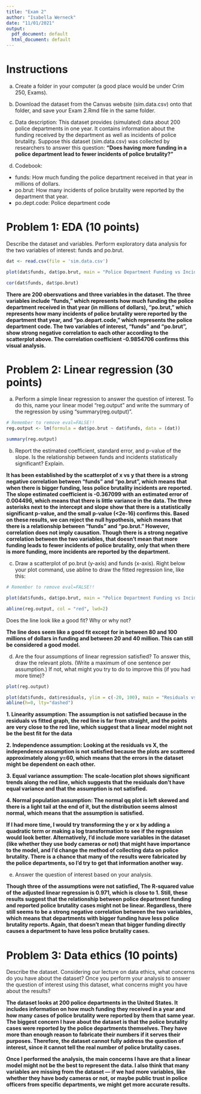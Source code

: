 ```yaml
---
title: "Exam 2"
author: "Isabella Werneck"
date: "11/01/2021"
output:
  pdf_document: default
  html_document: default
---
```



# Instructions

a. Create a folder in your computer (a good place would be under Crim 250, Exams). 

b. Download the dataset from the Canvas website (sim.data.csv) onto that folder, and save your Exam 2.Rmd file in the same folder.

c. Data description: This dataset provides (simulated) data about 200 police departments in one year. It contains information about the funding received by the department as well as incidents of police brutality. Suppose this dataset (sim.data.csv) was collected by researchers to answer this question: **"Does having more funding in a police department lead to fewer incidents of police brutality?"**

d. Codebook:
- funds: How much funding the police department received in that year in millions of dollars.
- po.brut: How many incidents of police brutality were reported by the department that year.
- po.dept.code: Police department code

# Problem 1: EDA (10 points) 

Describe the dataset and variables. Perform exploratory data analysis for the two variables of interest: funds and po.brut.

```r
dat <- read.csv(file = 'sim.data.csv')

plot(dat$funds, dat$po.brut, main = "Police Department Funding vs Incidents of Police Brutality", ylab = "Incidents of police brutality reported by department that year", xlab = "Police department funding received that year in millions of dollars", cex.main=1, cex.lab=0.7, col="blue")

cor(dat$funds, dat$po.brut)

```

__There are 200 obersvations and three variables in the dataset. The three variables include "funds," which represents how much funding the police department received in that year (in millions of dollars), "po.brut," which represents how many incidents of police brutality were reported by the department that year, and "po.depart.code," which represents the police department code. The two variables of interest, "funds" and "po.brut", show strong negative correlation to each other according to the scatterplot above. The correlation coefficient -0.9854706 confirms this visual analysis.__


# Problem 2: Linear regression (30 points)

a. Perform a simple linear regression to answer the question of interest. To do this, name your linear model "reg.output" and write the summary of the regression by using "summary(reg.output)". 

```r
# Remember to remove eval=FALSE!!
reg.output <- lm(formula = dat$po.brut ~ dat$funds, data = (dat))

summary(reg.output)

```


b. Report the estimated coefficient, standard error, and p-value of the slope. Is the relationship between funds and incidents statistically significant? Explain.

__It has been established by the scatterplot of x vs y that there is a strong negative correlation between "funds" and "po.brut", which means that when there is bigger funding, less police brutality incidents are reported. The slope estimated coefficient is -0.367099 with an estimated error of 0.004496, which means that there is little variance in the data. The three asterisks next to the intercept and slope show that there is a statistically significant p-value, and the small p-value (<2e-16) confirms this. Based on these results, we can reject the null hypothesis, which means that there is a relationship between "funds" and "po.brut." However, correlation does not imply causation. Though there is a strong negative correlation between the two variables, that doesn't mean that more funding leads to fewer incidents of police brutality, only that when there is more funding, more incidents are reported by the department.__


c. Draw a scatterplot of po.brut (y-axis) and funds (x-axis). Right below your plot command, use abline to draw the fitted regression line, like this:


```r
# Remember to remove eval=FALSE!!

plot(dat$funds, dat$po.brut, main = "Police Department Funding vs Incidents of Police Brutality", ylab = "Incidents of police brutality reported by department that year", xlab = "Police department funding received that year in millions of dollars", cex.main=1, cex.lab=0.7)

abline(reg.output, col = "red", lwd=2)
```
Does the line look like a good fit? Why or why not?

__The line does seem like a good fit except for in between 80 and 100 millions of dollars in funding and between 20 and 40 million. This can still be considered a good model.__

d. Are the four assumptions of linear regression satisfied? To answer this, draw the relevant plots. (Write a maximum of one sentence per assumption.) If not, what might you try to do to improve this (if you had more time)?

```r
plot(reg.output)

```

```r
plot(dat$funds, dat$residuals, ylim = c(-20, 100), main = "Residuals vs. X", ylab = "Residuals", xlab = "X, Police department funding that year in millions of dollars", col="red")
abline(h=0, lty="dashed")
```


__1. Linearity assumption: The assumption is not satisfied because in the residuals vs fitted graph, the red line is far from straight, and the points are very close to the red line, which suggest that a linear model might not be the best fit for the data__


__2. Independence assumption: Looking at the residuals vs X, the independence assumption is not satisfied because the plots are scattered approximately along y=60, which means that the errors in the dataset might be dependent on each other.__

__3. Equal variance assumption: The scale-location plot shows significant trends along the red line, which suggests that the residuals don't have equal variance and that the assumption is not satisfied.__ 

__4. Normal population assumption: The normal qq plot is left skewed and there is a light tail at the end of it, but the distribution seems almost normal, which means that the assumption is satisfied.__ 


__If I had more time, I would try transforming the y or x by adding a quadratic term or making a log transformation to see if the regression would look better. Alternatively, I'd include more variables in the dataset (like whether they use body cameras or not) that might have importance to the model, and I'd change the method of collecting data on police brutality. There is a chance that many of the results were fabricated by the police departments, so I'd try to get that information another way.__

e. Answer the question of interest based on your analysis.

__Though three of the assumptions were not satisfied, The R-squared value of the adjusted linear regression is 0.971, which is close to 1. Still, these results suggest that the relationship between police department funding and reported police brutality cases might not be linear. Regardless, there still seems to be a strong negative correlation between the two variables, which means that departments with bigger funding have less police brutality reports. Again, that doesn't mean that bigger funding directly causes a department to have less police brutality cases.__ 


# Problem 3: Data ethics (10 points)

Describe the dataset. Considering our lecture on data ethics, what concerns do you have about the dataset? Once you perform your analysis to answer the question of interest using this dataset, what concerns might you have about the results?

__The dataset looks at 200 police departments in the United States. It includes information on how much funding they received in a year and how many cases of police brutality were reported by them that same year. The biggest concern I have about the dataset is that the police brutality cases were reported by the police departments themselves. They have more than enough reason to fabricate their numbers if it serves their purposes. Therefore, the dataset cannot fully address the question of interest, since it cannot tell the real number of police brutality cases.__

__Once I performed the analysis, the main concerns I have are that a linear model might not be the best to represent the data. I also think that many variables are missing from the dataset — if we had more variables, like whether they have body cameras or not, or maybe public trust in police officers from specific departments, we might get more accurate results.__ 
